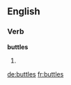 
==English==

===Verb===
'''buttles'''

# {{third-person singular of|[[buttle]]}}

[[de:buttles]]
[[fr:buttles]]
